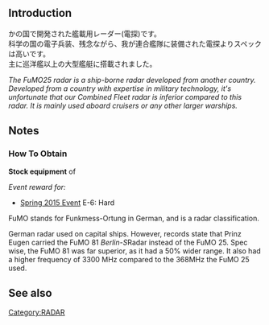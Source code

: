 {{Template:Equipmentinfo
|name = FuMO25 Radar 
|id = 124 
|japanesename = FuMO25 レーダー 
|icon = {{Radar}}
|type = Large Radar
|effect = {{Firepower}}+3 {{AA}}+7 {{Hit}}+10 {{LOS}}+9 
|scrap = {{Steel}}27 {{Bauxite}}29 
|image = <gallery type="slideshow" widths="360px" position="center" hideaddbutton="true">
Equipment124-1.png
Equipment124-2.png
Equipment124-3.png
Equipment124-4.png
</gallery>
|DD = yellow
|CL = lime
|CLT = lime
|CA = lime
|CAV = lime
|BB = lime
|BBV = lime
|FASTBB = lime
|AV = lime
|CVL = lime
|CV = lime
|notes = Special Restrictions
*DD: [[Kasumi|Kasumi Kai Ni Type B]] only
}}

==Introduction==
かの国で開発された艦載用レーダー(電探)です。<br>科学の国の電子兵装、残念ながら、我が連合艦隊に装備された電探よりスペックは高いです。<br>主に巡洋艦以上の大型艦艇に搭載されました。 

''The FuMO25 radar is a ship-borne radar developed from another country. Developed from a country with expertise in military technology, it's unfortunate that our Combined Fleet radar is inferior compared to this radar. It is mainly used aboard cruisers or any other larger warships.'' 

==Notes==
<div class="mw-collapsible"><h3>How To Obtain</h3>
<div class="mw-collapsible-content">
'''Stock equipment''' of {{Ship/Link|Prinz Eugen Kai}}

''Event reward for:''
* [[Spring 2015 Event]] E-6: Hard

</div></div>


FuMO stands for Funkmess-Ortung in German, and is a radar classification.

German radar used on capital ships. However, records state that Prinz Eugen carried the FuMO 81 ''Berlin-S ''Radar instead of the FuMO 25. Spec wise, the FuMO 81 was far superior, as it had a 50% wider range. It also had a higher frequency of 3300 MHz compared to the 368MHz the FuMO 25 used.

==See also==
{{Equipmentlist}}

[[Category:RADAR]]
